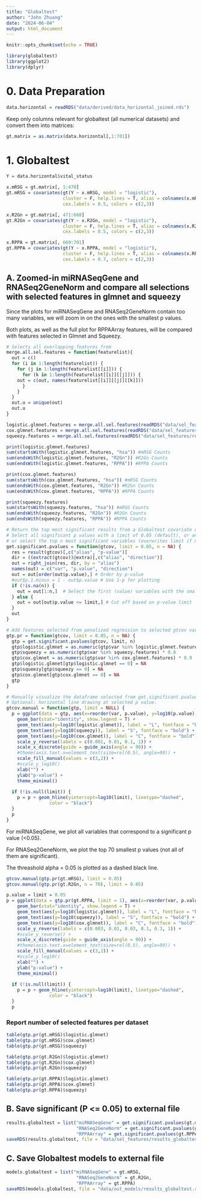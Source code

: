 ```yaml
---
title: "Globaltest"
author: "John Zhuang"
date: "2024-06-04"
output: html_document
---
```


```r
knitr::opts_chunk$set(echo = TRUE)
```



```r
library(globaltest)
library(ggplot2)
library(dplyr)
```

# 0. Data Preparation

```r
data.horizontal = readRDS("data/derived/data_horizontal_joined.rds")
```

Keep only columns relevant for globaltest (all numerical datasets) and convert them into matrices:

```r
gt.matrix = as.matrix(data.horizontal[,1:701])
```

# 1. Globaltest

```r
Y = data.horizontal$vital_status
```
```r
x.mRSG = gt.matrix[, 1:470]
gt.mRSG = covariates(gt(Y ~ x.mRSG, model = "logistic"),
                     cluster = F, help.lines = T, alias = colnames(x.mRSG),
                     cex.labels = 0.5, colors = c(2,3))
```
```r
x.R2Gn = gt.matrix[, 471:668]
gt.R2Gn = covariates(gt(Y ~ x.R2Gn, model = "logistic"),
                     cluster = F, help.lines = T, alias = colnames(x.R2Gn),
                     cex.labels = 0.5, colors = c(2,3))
```
```r
x.RPPA = gt.matrix[, 669:701]
gt.RPPA = covariates(gt(Y ~ x.RPPA, model = "logistic"),
                     cluster = F, help.lines = T, alias = colnames(x.RPPA),
                     cex.labels = 0.7, colors = c(2,3))
```

## A. Zoomed-in miRNASeqGene and RNASeq2GeneNorm and compare all selections with selected features in glmnet and squeezy

Since the plots for miRNASeqGene and RNASeq2GeneNorm contain too many variables,
we will zoom in on the ones with the smallest p values.

Both plots, as well as the full plot for RPPAArray features, will be compared with features selected in Glmnet and Squeezy.

```r
# Selects all overlapping features from
merge.all.sel.features = function(featurelist){
  out = c()
  for (i in 1:length(featurelist)) {
    for (j in 1:length(featurelist[[i]])) {
      for (k in 1:length(featurelist[[i]][[j]])) {
    out = c(out, names(featurelist[[i]][[j]][[k]]))
      }
    }
  }
  out.u = unique(out)
  out.u
}
```

```r
logistic.glmnet.features = merge.all.sel.features(readRDS("data/sel_features/results_glmnet_coef.rds"))
cox.glmnet.features = merge.all.sel.features(readRDS("data/sel_features/results_glmnet_cox_coef_1se.rds"))
squeezy.features = merge.all.sel.features(readRDS("data/sel_features/results_squeezy_coef.rds"))
```

```r
print(logistic.glmnet.features)
sum(startsWith(logistic.glmnet.features, "hsa")) #mRSG Counts
sum(endsWith(logistic.glmnet.features, "R2Gn")) #R2Gn Counts
sum(endsWith(logistic.glmnet.features, "RPPA")) #RPPA Counts
```

```r
print(cox.glmnet.features)
sum(startsWith(cox.glmnet.features, "hsa")) #mRSG Counts
sum(endsWith(cox.glmnet.features, "R2Gn")) #R2Gn Counts
sum(endsWith(cox.glmnet.features, "RPPA")) #RPPA Counts
```
```r
print(squeezy.features)
sum(startsWith(squeezy.features, "hsa")) #mRSG Counts
sum(endsWith(squeezy.features, "R2Gn")) #R2Gn Counts
sum(endsWith(squeezy.features, "RPPA")) #RPPA Counts
```



```r
# Return the top most significant results from a Globaltest covariate object
# Select all significant p values with a limit of 0.05 (default), or any other limit
# or select the top n most significant variables (overwrites limit if not NA)
get.significant.pvalues = function(gtcov, limit = 0.05, n = NA) {
  res = result(gtcov)[,c("alias", "p-value")]
  dir = ((extract(gtcov))@extra)[,c("alias", "direction")]
  out = right_join(res, dir, by = "alias")
  names(out) = c("var", "p.value", "direction")
  out = out[order(out$p.value),] # Order by p-value
  #out$p.1.minus = 1 - out$p.value # Use 1-p for plotting
  if (!is.na(n)) {
    out = out[1:n,]  # Select the first (value) variables with the smallest p-values
  } else {
    out = out[out$p.value <= limit,] # Cut off based on p-value limit
  }
  out
}
```


```r
# Add features selected from penalized regression to selected gtcov variables
gtp.pr = function(gtcov, limit = 0.05, n = NA) {
  gtp = get.significant.pvalues(gtcov, limit, n)
  gtp$logistic.glmnet = as.numeric(gtp$var %in% logistic.glmnet.features) * 0.7
  gtp$squeezy = as.numeric(gtp$var %in% squeezy.features) * 0.8
  gtp$cox.glmnet = as.numeric(gtp$var %in% cox.glmnet.features) * 0.9
  gtp$logistic.glmnet[gtp$logistic.glmnet == 0] = NA
  gtp$squeezy[gtp$squeezy == 0] = NA
  gtp$cox.glmnet[gtp$cox.glmnet == 0] = NA
  gtp
}
```

```r
# Manually visualize the dataframe selected from get.significant.pvalues
# Optional: horizontal line drawing at selected p value.
gtcov.manual = function(gtp, limit = NULL) {
  p = ggplot(data = gtp, aes(x=reorder(var, p.value), y=log10(p.value), fill = direction)) +
    geom_bar(stat="identity", show.legend = T) + 
    geom_text(aes(y=log10(logistic.glmnet)), label = "L", fontface = "bold") +
    geom_text(aes(y=log10(squeezy)), label = "S", fontface = "bold") +
    geom_text(aes(y=log10(cox.glmnet)), label = "C", fontface = "bold") +
    scale_y_reverse(labels = c(0.001, 0.01, 0.1, 1)) +
    scale_x_discrete(guide = guide_axis(angle = 90)) +
    #theme(axis.text.x=element_text(size=rel(0.5), angle=90)) +
    scale_fill_manual(values = c(3,2)) +
    #scale_y_log10()
    xlab("") +
    ylab("p-value") +
    theme_minimal()
  
  if (!is.null(limit)) {
    p = p + geom_hline(yintercept=log10(limit), linetype="dashed", 
                color = "black")
  }
  p
}
```





For miRNASeqGene, we plot all variables that correspond to a significant p value (<0.05).

For RNASeq2GeneNorm, we plot the top 70 smallest p values (not all of them are significant).

The threashold alpha = 0.05 is plotted as a dashed black line.

```r
gtcov.manual(gtp.pr(gt.mRSG), limit = 0.05)
gtcov.manual(gtp.pr(gt.R2Gn, n = 70), limit = 0.05)
```

```r
p.value = limit = 0.05
p = ggplot(data = gtp.pr(gt.RPPA, limit = 1), aes(x=reorder(var, p.value), y=log10(p.value), fill = direction)) +
    geom_bar(stat="identity", show.legend = T) + 
    geom_text(aes(y=log10(logistic.glmnet)), label = "L", fontface = "bold") +
    geom_text(aes(y=log10(squeezy)), label = "S", fontface = "bold") +
    geom_text(aes(y=log10(cox.glmnet)), label = "C", fontface = "bold") +
    scale_y_reverse(labels = c(0.003, 0.01, 0.03, 0.1, 0.3, 1)) +
    #scale_y_reverse() +
    scale_x_discrete(guide = guide_axis(angle = 90)) +
    #theme(axis.text.x=element_text(size=rel(0.5), angle=90)) +
    scale_fill_manual(values = c(3,2)) +
    #scale_y_log10()
    xlab("") +
    ylab("p-value") +
    theme_minimal()
  
  if (!is.null(limit)) {
    p = p + geom_hline(yintercept=log10(limit), linetype="dashed", 
                color = "black")
  }
  p
```

### Report number of selected features per dataset

```r
table(gtp.pr(gt.mRSG)$logistic.glmnet)
table(gtp.pr(gt.mRSG)$cox.glmnet)
table(gtp.pr(gt.mRSG)$squeezy)

table(gtp.pr(gt.R2Gn)$logistic.glmnet)
table(gtp.pr(gt.R2Gn)$cox.glmnet)
table(gtp.pr(gt.R2Gn)$squeezy)

table(gtp.pr(gt.RPPA)$logistic.glmnet)
table(gtp.pr(gt.RPPA)$cox.glmnet)
table(gtp.pr(gt.RPPA)$squeezy)
```



## B. Save significant (P <= 0.05) to external file

```r
results.globaltest = list("miRNASeqGene" = get.significant.pvalues(gt.mRSG),
                          "RNASeq2GeneNorm" = get.significant.pvalues(gt.R2Gn),
                          "RPPAArray" = get.significant.pvalues(gt.RPPA))
saveRDS(results.globaltest, file = "data/sel_features/results_globaltest_sig.rds")
```

## C. Save Globaltest models to external file

```r
models.globaltest = list("miRNASeqGene" = gt.mRSG,
                          "RNASeq2GeneNorm" = gt.R2Gn,
                          "RPPAArray" = gt.RPPA)
saveRDS(models.globaltest, file = "data/out_models/results_globaltest.rds")
```

